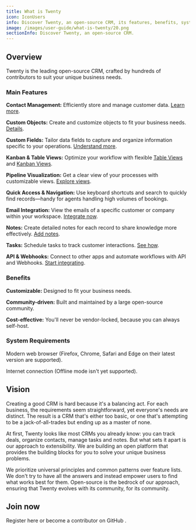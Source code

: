 ```yaml
---
title: What is Twenty
icon: IconUsers
info: Discover Twenty, an open-source CRM, its features, benefits, system requirements, and how to get involved.
image: /images/user-guide/what-is-twenty/20.png
sectionInfo: Discover Twenty, an open-source CRM.
---
```


## Overview

Twenty is the leading open-source CRM, crafted by hundreds of contributors to suit your unique business needs.

### Main Features

**Contact Management:** Efficiently store and manage customer data. [Learn more](/user-guide/section/objects/standard-objects).

**Custom Objects:** Create and customize objects to fit your business needs. [Details](/user-guide/section/objects/standard-objects).

**Custom Fields:** Tailor data fields to capture and organize information specific to your operations. [Understand more](/user-guide/section/objects/fields).

**Kanban & Table Views:** Optimize your workflow with flexible [Table Views](/user-guide/section/objects/table-views) and [Kanban Views](/user-guide/section/objects/kanban-views).

**Pipeline Visualization:** Get a clear view of your processes with customizable views. [Explore views](/user-guide/section/objects/views-sort-filter).

**Quick Access & Navigation:** Use keyboard shortcuts and search to quickly find records—handy for agents handling high volumes of bookings.

**Email Integration:** View the emails of a specific customer or company within your workspace. [Integrate now](/user-guide/section/functions/emails).

**Notes:** Create detailed notes for each record to share knowledge more effectively. [Add notes](/user-guide/section/functions/notes).

**Tasks:** Schedule tasks to track customer interactions. [See how](/user-guide/section/functions/tasks).

**API & Webhooks:** Connect to other apps and automate workflows with API and Webhooks. [Start integrating](/user-guide/section/functions/integrations).

### Benefits

**Customizable:** Designed to fit your business needs.

**Community-driven:** Built and maintained by a large open-source community.

**Cost-effective:** You'll never be vendor-locked, because you can always self-host.

### System Requirements

Modern web browser (Firefox, Chrome, Safari and Edge on their latest version are supported).

Internet connection (Offline mode isn't yet supported).

## Vision

Creating a good CRM is hard because it's a balancing act.
For each business, the requirements seem straightforward, yet everyone's needs are distinct.
The result is a CRM that's either too basic, or one that's attempting to be a jack-of-all-trades but ending up as a master of none.

At first, Twenty looks like most CRMs you already know: you can track deals, organize contacts, manage tasks and notes.
But what sets it apart is our approach to extensibility. We are building an open platform that provides the building blocks for you to solve your unique business problems.

We prioritize universal principles and common patterns over feature lists.
We don't try to have all the answers and instead empower users to find what works best for them.
Open-source is the bedrock of our approach, ensuring that Twenty evolves with its community, for its community.

## Join now

<ArticleLink href="https://app.twenty.com">Register here</ArticleLink> or
<ArticleLink href="https://github.com/twentyhq/twenty">
  become a contributor on GitHub
</ArticleLink>
.

<ArticleEditContent></ArticleEditContent>
